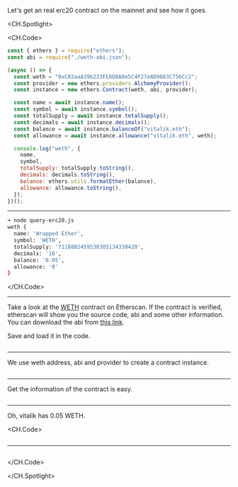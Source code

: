 Let's get an real erc20 contract on the mainnet and see how it goes.

<CH.Spotlight>

<CH.Code>

```js query-erc20.js
const { ethers } = require("ethers");
const abi = require("./weth-abi.json");

(async () => {
  const weth = "0xC02aaA39b223FE8D0A0e5C4F27eAD9083C756Cc2";
  const provider = new ethers.providers.AlchemyProvider();
  const instance = new ethers.Contract(weth, abi, provider);

  const name = await instance.name();
  const symbol = await instance.symbol();
  const totalSupply = await instance.totalSupply();
  const decimals = await instance.decimals();
  const balance = await instance.balanceOf("vitalik.eth");
  const allowance = await instance.allowance("vitalik.eth", weth);

  console.log("weth", {
    name,
    symbol,
    totalSupply: totalSupply.toString(),
    decimals: decimals.toString(),
    balance: ethers.utils.formatEther(balance),
    allowance: allowance.toString(),
  });
})();
```

---

```sh output
➜ node query-erc20.js
weth {
  name: 'Wrapped Ether',
  symbol: 'WETH',
  totalSupply: '7118802459538305134330420',
  decimals: '18',
  balance: '0.05',
  allowance: '0'
}
```

</CH.Code>

---

Take a look at the <ins>[WETH](https://etherscan.io/address/0xc02aaa39b223fe8d0a0e5c4f27ead9083c756cc2#code)</ins> contract on Etherscan.
If the contract is verified, etherscan will show you the source code, abi and some other information.
You can download the abi from <ins>[this link](http://api.etherscan.io/api?module=contract&action=getabi&address=0xc02aaa39b223fe8d0a0e5c4f27ead9083c756cc2&format=raw)</ins>.

Save and load it in the code.

```js query-erc20.js focus=2

```

---

We use weth address, abi and provider to create a contract instance.

```js query-erc20.js focus=5:7

```

---

Get the information of the contract is easy.

```js query-erc20.js focus=9:14

```

---

Oh, vitalik has 0.05 WETH.

<CH.Code>

```js query-erc20.js focus=16:23

```

---

```sh output

```

</CH.Code>

</CH.Spotlight>

